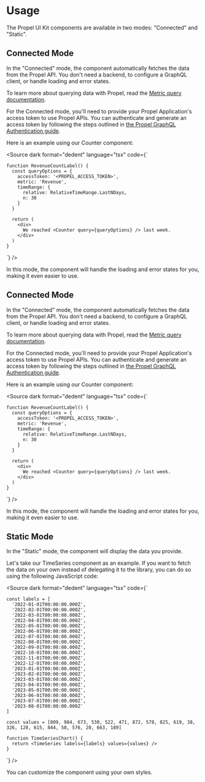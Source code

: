 
<Meta title="Getting started/Usage" />

# Usage

The Propel UI Kit components are available in two modes: "Connected" and "Static".

## Connected Mode

In the "Connected" mode, the component automatically fetches the data from the Propel API. You don't need a backend, to
configure a GraphQL client, or handle loading and error states.

To learn more about querying data with Propel, read the
[Metric query documentation](https://www.propeldata.com/docs/metrics).

For the Connected mode, you'll need to provide your Propel Application's access token to use Propel APIs. You can
authenticate and generate an access token by following the steps outlined in
[the Propel GraphQL Authentication guide](https://propeldata.com/docs/api/authentication#step-2-generate-an-access-token).

Here is an example using our <LinkTo kind="Components/Counter" story="overview">Counter</LinkTo> component:

<Source
  dark
  format="dedent"
  language="tsx"
  code={`

    function RevenueCountLabel() {
      const queryOptions = {
        accessToken: '<PROPEL_ACCESS_TOKEN>',
        metric: 'Revenue',
        timeRange: {
          relative: RelativeTimeRange.LastNDays,
          n: 30
        }
      }

      return (
        <div>
          We reached <Counter query={queryOptions} /> last week.
        </div>
      )
    }

`} />

In this mode, the component will handle the loading and error states for you, making it even easier to use.

<Story of={CounterStories.ConnectedStory} />

## Connected Mode

In the "Connected" mode, the component automatically fetches the data from the Propel API. You don't need a backend, to
configure a GraphQL client, or handle loading and error states.

To learn more about querying data with Propel, read the
[Metric query documentation](https://www.propeldata.com/docs/metrics).

For the Connected mode, you'll need to provide your Propel Application's access token to use Propel APIs. You can
authenticate and generate an access token by following the steps outlined in
[the Propel GraphQL Authentication guide](https://propeldata.com/docs/api/authentication#step-2-generate-an-access-token).

Here is an example using our <LinkTo kind="Components/Counter" story="overview">Counter</LinkTo> component:

<Source
  dark
  format="dedent"
  language="tsx"
  code={`

    function RevenueCountLabel() {
      const queryOptions = {
        accessToken: '<PROPEL_ACCESS_TOKEN>',
        metric: 'Revenue',
        timeRange: {
          relative: RelativeTimeRange.LastNDays,
          n: 30
        }
      }

      return (
        <div>
          We reached <Counter query={queryOptions} /> last week.
        </div>
      )
    }

`} />

In this mode, the component will handle the loading and error states for you, making it even easier to use.

<Story of={CounterStories.SingleValueStory} />

## Static Mode

In the "Static" mode, the component will display the data you provide.

Let's take our <LinkTo kind="Components/TimeSeries" story="overview">TimeSeries</LinkTo> component as an example. If you
want to fetch the data on your own instead of delegating it to the library, you can do so using the following JavaScript
code:

<Source
  dark
  format="dedent"
  language="tsx"
  code={`

    const labels = [
      '2022-01-01T00:00:00.000Z',
      '2022-02-01T00:00:00.000Z',
      '2022-03-01T00:00:00.000Z',
      '2022-04-01T00:00:00.000Z',
      '2022-05-01T00:00:00.000Z',
      '2022-06-01T00:00:00.000Z',
      '2022-07-01T00:00:00.000Z',
      '2022-08-01T00:00:00.000Z',
      '2022-09-01T00:00:00.000Z',
      '2022-10-01T00:00:00.000Z',
      '2022-11-01T00:00:00.000Z',
      '2022-12-01T00:00:00.000Z',
      '2023-01-01T00:00:00.000Z',
      '2023-02-01T00:00:00.000Z',
      '2023-03-01T00:00:00.000Z',
      '2023-04-01T00:00:00.000Z',
      '2023-05-01T00:00:00.000Z',
      '2023-06-01T00:00:00.000Z',
      '2023-07-01T00:00:00.000Z',
      '2023-08-01T00:00:00.000Z'
    ]

    const values = [809, 984, 673, 530, 522, 471, 872, 578, 825, 619, 38, 326, 128, 615, 844, 58, 576, 28, 663, 189]

    function TimeSeriesChart() {
      return <TimeSeries labels={labels} values={values} />
    }

`} />

You can customize the component using your own styles.

<Story of={TimeSeriesStories.BarVariantStory} />
